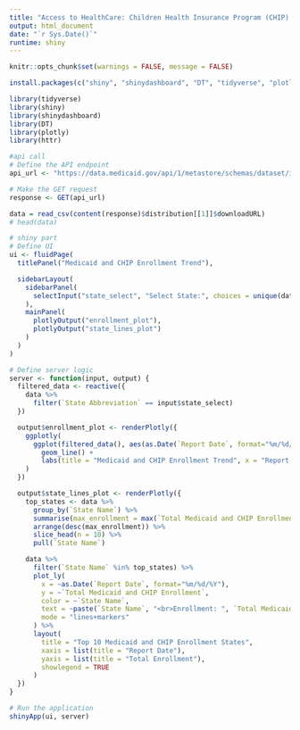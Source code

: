 ```yaml
---
title: "Access to HealthCare: Children Health Insurance Program (CHIP) and Medicaid Enrollment Visualized by State - Chris Gottwaldt"
output: html_document
date: "`r Sys.Date()`"
runtime: shiny
---
```


```r
knitr::opts_chunk$set(warnings = FALSE, message = FALSE)
```


```r
install.packages(c("shiny", "shinydashboard", "DT", "tidyverse", "plotly", "httr"), repos = "http://cran.us.r-project.org")

library(tidyverse)
library(shiny)
library(shinydashboard)
library(DT)
library(plotly)
library(httr)
```

```r
#api call
# Define the API endpoint
api_url <- "https://data.medicaid.gov/api/1/metastore/schemas/dataset/items/6165f45b-ca93-5bb5-9d06-db29c692a360"

# Make the GET request
response <- GET(api_url)

data = read_csv(content(response)$distribution[[1]]$downloadURL)
# head(data)
```

```r
# shiny part
# Define UI
ui <- fluidPage(
  titlePanel("Medicaid and CHIP Enrollment Trend"),

  sidebarLayout(
    sidebarPanel(
      selectInput("state_select", "Select State:", choices = unique(data$`State Abbreviation`))
    ),
    mainPanel(
      plotlyOutput("enrollment_plot"),
      plotlyOutput("state_lines_plot")
    )
  )
)

# Define server logic
server <- function(input, output) {
  filtered_data <- reactive({
    data %>%
      filter(`State Abbreviation` == input$state_select)
  })

  output$enrollment_plot <- renderPlotly({
    ggplotly(
      ggplot(filtered_data(), aes(as.Date(`Report Date`, format="%m/%d/%Y"), `Total Medicaid and CHIP Enrollment`)) +
        geom_line() +
        labs(title = "Medicaid and CHIP Enrollment Trend", x = "Report Date", y = "Total Enrollment")
    )
  })

  output$state_lines_plot <- renderPlotly({
    top_states <- data %>%
      group_by(`State Name`) %>%
      summarise(max_enrollment = max(`Total Medicaid and CHIP Enrollment`)) %>%
      arrange(desc(max_enrollment)) %>%
      slice_head(n = 10) %>%
      pull(`State Name`)

    data %>%
      filter(`State Name` %in% top_states) %>%
      plot_ly(
        x = ~as.Date(`Report Date`, format="%m/%d/%Y"),
        y = ~`Total Medicaid and CHIP Enrollment`,
        color = ~`State Name`,
        text = ~paste(`State Name`, "<br>Enrollment: ", `Total Medicaid and CHIP Enrollment`),
        mode = "lines+markers"
      ) %>%
      layout(
        title = "Top 10 Medicaid and CHIP Enrollment States",
        xaxis = list(title = "Report Date"),
        yaxis = list(title = "Total Enrollment"),
        showlegend = TRUE
      )
  })
}

# Run the application
shinyApp(ui, server)
```
